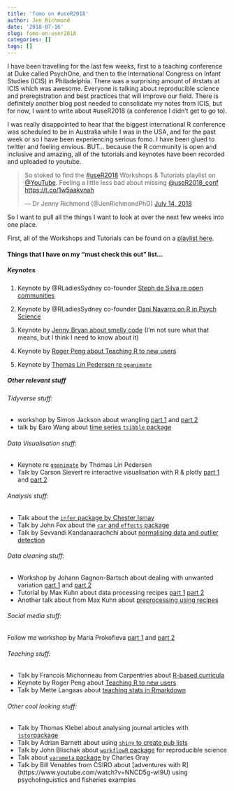 ```yaml
---
title: 'fomo on #useR2018'
author: Jen Richmond
date: '2018-07-16'
slug: fomo-on-user2018
categories: []
tags: []
---
```


I have been travelling for the last few weeks, first to a teaching conference at Duke called PsychOne, and then to the International Congress on Infant Studies (ICIS) in Philadelphia. There was a surprising amount of #rstats at ICIS which was awesome. Everyone is talking about reproducible science and preregistration and best practices that will improve our field. There is definitely another blog post needed to consolidate my notes from ICIS, but for now, I want to write about #useR2018 (a conference I didn't get to go to). 

<!--more-->

I was really disappointed to hear that the biggest international R conference was scheduled to be in Australia while I was in the USA, and for the past week or so I have been experiencing serious fomo. I have been glued to twitter and feeling envious. BUT... because the R community is open and inclusive and amazing, all of the tutorials and keynotes have been recorded and uploaded to youtube. 

<blockquote class="twitter-tweet" data-lang="en"><p lang="en" dir="ltr">So stoked to find the <a href="https://twitter.com/hashtag/useR2018?src=hash&amp;ref_src=twsrc%5Etfw">#useR2018</a> Workshops &amp; Tutorials playlist on <a href="https://twitter.com/YouTube?ref_src=twsrc%5Etfw">@YouTube</a>.  Feeling a little less bad about missing <a href="https://twitter.com/useR2018_conf?ref_src=twsrc%5Etfw">@useR2018_conf</a> <a href="https://t.co/1w5aakvnah">https://t.co/1w5aakvnah</a></p>&mdash; Dr Jenny Richmond (@JenRichmondPhD) <a href="https://twitter.com/JenRichmondPhD/status/1018120759955292161?ref_src=twsrc%5Etfw">July 14, 2018</a></blockquote>
<script async src="https://platform.twitter.com/widgets.js" charset="utf-8"></script>

So I want to pull all the things I want to look at over the next few weeks into one place. 

First, all of the Workshops and Tutorials can be found on a [playlist here](https://www.youtube.com/playlist?list=PL4IzsxWztPdnyAKQQLxA4ucpaCLdsKvZw). 


#### Things that I have on my "must check this out" list...

##### Keynotes

1. Keynote by @RLadiesSydney co-founder [Steph de Silva re open communities](https://www.youtube.com/watch?v=27FxbDtCFoc&t=24s)

2. Keynote by @RLadiesSydney co-founder [Dani Navarro on R in Psych Science](https://www.youtube.com/watch?v=xFkEbYk0C0Q&t=3s)

3. Keynote by [Jenny Bryan about smelly code](https://github.com/jennybc/code-smells-and-feels#readme) (I'm not sure what that means, but I think I need to know about it)

4. Keynote by [Roger Peng about Teaching R to new users](https://www.youtube.com/watch?v=5033jBHFiHE) 

5. Keynote by [Thomas Lin Pedersen re `gganimate`](https://www.youtube.com/watch?v=21ZWDrTukEs) 

##### Other relevant stuff

###### Tidyverse stuff:

* workshop by Simon Jackson about wrangling [part 1](https://www.youtube.com/watch?v=E-Vvg8uzcVM) and [part 2](https://www.youtube.com/watch?v=DwWH1mTerOc) 
* talk by Earo Wang about [time series `tsibble` package](https://www.youtube.com/watch?v=v6yRmbulxUM) 

###### Data Visualisation stuff: 

* Keynote re [`gganimate`](https://www.youtube.com/watch?v=21ZWDrTukEs) by Thomas Lin Pedersen
* Talk by Carson Sievert re interactive visualisation with R & plotly [part 1](https://www.youtube.com/watch?v=VTA8HGwL2Os) and [part 2](https://www.youtube.com/watch?v=FGS3MZAPshY)

###### Analysis stuff:  

* Talk about the [`infer` package by Chester Ismay](https://www.youtube.com/watch?v=BCMjVc9ncFo)
* Talk by John Fox about the [`car` and `effects` package](https://www.youtube.com/watch?v=aIxQz2wH-vk)
* Talk by Sevvandi Kandanaarachchi about [normalising data and outlier detection](https://www.youtube.com/watch?v=KGIPh_DFb8U)

###### Data cleaning stuff: 

* Workshop by Johann Gagnon-Bartsch about dealing with unwanted variation [part 1](https://www.youtube.com/watch?v=Z9IjfmSRfVU) and [part 2](https://www.youtube.com/watch?v=HUcZQC3xWDo)
* Tutorial by Max Kuhn about data processing recipes [part 1](https://www.youtube.com/watch?v=JacpQdj1Vfc&t=164s) [part 2](https://www.youtube.com/watch?v=ss-pIcwOUFo)
* Another talk about from Max Kuhn about [preprocessing using recipes](https://www.youtube.com/watch?v=Gta4-ft8nBc)

###### Social media stuff: 
Follow me workshop by Maria Prokofieva [part 1](https://www.youtube.com/watch?v=ped2DVtGipY) and [part 2](https://www.youtube.com/watch?v=DvQEHhP6pVo)

###### Teaching stuff: 

* Talk by Francois Michonneau from Carpentries about [R-based curricula](https://www.youtube.com/watch?v=kcw4BeCjbDQ) 
* Keynote by Roger Peng about [Teaching R to new users](https://www.youtube.com/watch?v=5033jBHFiHE) 
* Talk by Mette Langaas about [teaching stats in Rmarkdown](https://www.youtube.com/watch?v=lr9JybM5lww&t=31s)

######  Other cool looking stuff: 

* Talk by Thomas Klebel about analysing journal articles with [`jstor`package](https://www.youtube.com/watch?v=kNRbT-ki9tU&t=45s)
* Talk by Adrian Barnett about using [`shiny` to create pub lists](https://www.youtube.com/watch?v=pebg0rAE-V0)
* Talk by John Blischak about [`workflowR` package](https://www.youtube.com/watch?v=GrqM2VqIQ20) for reproducible science 
* Talk about [`varameta` package](https://www.youtube.com/watch?v=_P6cY_ipzDI) by Charles Gray 
* Talk by Bill Venables from CSIRO about [adventures with R] (https://www.youtube.com/watch?v=NNCD5g-wI9U) using  psycholinguistics and fisheries examples


